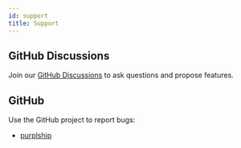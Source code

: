 ```yaml
---
id: support
title: Support
---
```


## GitHub Discussions

Join our [GitHub Discussions](https://github.com/purplship/purplship/discussions) to ask questions and propose 
features.

## GitHub

Use the GitHub project to report bugs:

- [purplship](https://github.com/purplship/purplship)
